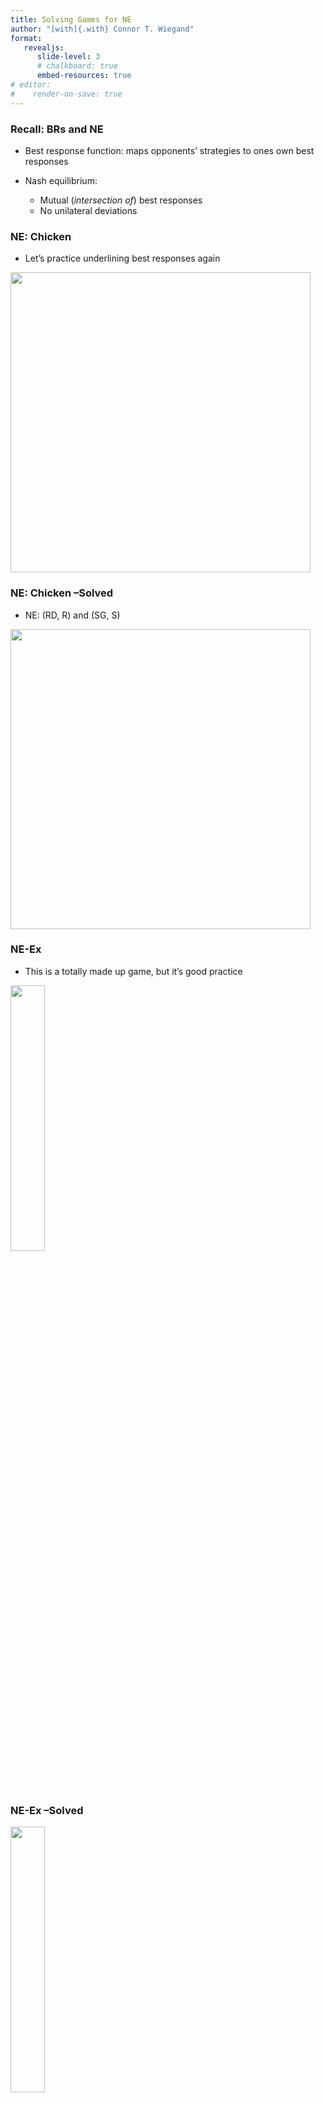 ```yaml
---
title: Solving Games for NE
author: "[with]{.with} Connor T. Wiegand"
format: 
   revealjs:
      slide-level: 3
      # chalkboard: true
      embed-resources: true
# editor:
#    render-on-save: true
---
```


### Recall: BRs and NE

- Best response function: maps opponents' strategies to ones own best responses

- Nash equilibrium: 
   - Mutual (_intersection of_) best responses
   - No unilateral deviations


### NE: Chicken

- Let's practice underlining best responses again


![](imgs/chicken.png){.absolute top=10% right=5% width=480}

### NE: Chicken --Solved

- NE: (RD, R) and (SG, S)

![](imgs/chicken__solved.png){.absolute top=10% right=5% width=480}


### NE-Ex

- This is a totally made up game, but it's good practice

![](imgs/ne-ex-3.png){.absolute top=10% right=5% width=33%}


### NE-Ex --Solved

![](imgs/ne-ex-3__solved.png){.absolute top=10% right=5% width=33%}


### Matching Pennies

- Sean
   - $BR_S(H)=H$
   - $BR_S(T)=T$
- Bean
   - $BR_B(H)=T$
   - $BR_B(T)=H$

![](imgs/matching-pennies.png){.absolute top=10% right=5% width=33%}

### Matching Pennies --Solved?

- So...there's no NE?
   - How do we make a good prediction?

![](imgs/matching-pennies__solved.png){.absolute top=10% right=5% width=33%}

### Probabilistic Play

- What if players did not play every game the same way?
   - Think of Rock, Paper, Scissors

- Abstracting away from _how_ our opponent may make a randomized^[or _stochastic_] decision, let's simply model their "random" strategy according to the probability that they select each of their moves

- E.g. $(p_{H})\cdot H + (p_{T})\cdot T$
   - That is, $p_{H}\equiv$ the probability that Sean plays Heads
   - Likewise, $p_{T}\equiv$ the probability that Sean plays Tails

### Mixed Strategies

- Such a strategy is called a [Mixed Strategy]{.ulb .hi}

- Contrast to _pure_ strategies -- what we have been discussing thus far
   - $s_{i}\in S_i$ denotes a pure strategy in a player's space of pure strategies
   - $\sigma_{i}(\cdot)\in \Sigma_{i}$ denotes a mixed strategy in a player's space of mixed strategies

- With mixed strategies, we now want to make explicit that we are thinking about players [expected]{.uli} payoffs

### Sean's Expected Payoffs

- Sean's strategy: let's call it $\sigma_S$: 
   $$\sigma_S=p_{H}H + p_{T}T$$

- What is $E[u_S(\sigma_S, H)]$? $E[u_S(\sigma_S, H)]$?
   - $E[u_S(\sigma_S, H)]= p_{H} \cdot u_S(H,H) + p_T \cdot u_S(T,H) = p_H - p_T$
   - $E[u_S(\sigma_S, T)]= p_{H} \cdot u_S(H,T) + p_T \cdot u_S(T,T) = p_T - p_H$

- This generates two new questions for us
   - What are probabilities are reasonable to play?
   - Why would someone play such a strategy?


### The importance of mixed strategies

- What Nash did for his dissertation 

- [**Theorem**]{.alert}: _Every "reasonable" game has a Nash Equilibria_
   - Remarks
      - I want you to assume that every game I show you in this class is "reasonable"
      - In particular, I'm never looking for the answer "this game does not have any NE"
      - Maybe none _of a certain flavor_ or _class_, but not "none"
   - "Reasonable"
      - Every game with a finite strategy space
      - If infinite strategies $\implies$ need compact strategy space^[basically...bounded + no holes]

### When will someone play a mixed strategy?

- Let's take for granted that Sean might be playing a mixed strategy

- Given this, Bean is thinking about playing a mixed strategy as well. When does it make sense to do so?
   - Let's compare $E[u_B(\sigma_S, H)]$ vs. $[u_B(\sigma_S, T)]$

1. Suppose $E[u_B(\sigma_S, H)] > E[u_B(\sigma_S, T)]$
   - What does this say in words?
   - "Bean gets a higher e.p.^[expected payoff] from playing H than T"
   - So: does Bean have any reason to play $T$?
      - No! That would be adding probability to a worse outcome
      - Bean should just play $H$

### When will someone play a mixed strategy? (cont.)

1. Suppose $E[u_B(\sigma_S, H)] > E[u_B(\sigma_S, T)]$
   - "Bean gets a higher e.p. from playing H than T"
   - So Bean should just play $H$

2. Instead suppose $E[u_B(\sigma_S, H)] < E[u_B(\sigma_S, T)]$
   - "Bean gets a higher e.p. from playing T than H"
   - Does Bean have any reason to play $H$?
      - No! Bean should just play $T$

- Should you ever play a mixed strategy that includes quitting?
   - Not if you want to win
   - "Juking out your opponent" doesn't work if it's too dumb

### When will someone play a mixed strategy? (cont.)

1. Suppose $E[u_B(\sigma_S, H)] > E[u_B(\sigma_S, T)]$
   - Bean should just play $H$
2. Suppose $E[u_B(\sigma_S, H)] < E[u_B(\sigma_S, T)]$
   - Bean should just play $T$
3. What if $E[u_B(\sigma_S, H)] = E[u_B(\sigma_S, T)]$?
   - What does this say in words?
   - "Bean is _indifferent_ between playing $H$ and $T$"

- If Bean gets equal (expected) payoffs from playing either pure strategy, then (and only then) will they have reason to play a mixed strategy

- This holds true in general:
   - An agent will only play a mixed strategy when they are indifferent between a subset of their pure strategies, _holding fixed what the other player is doing_
   - ...and, assuming these strategies are the best pure strategies they can play, in response to the opponent's strategy
      - Ex. scream $\sim$ cry, but **try** is better than both


### How do we find MSNE?

- It's complicated...we'll return to this later

- For now, I primarily want you to know when/why players mix and Nash's existence theorem


### Never Best Responses

- [Def]{.def} [[Version 1.0]{.alert}]: A (pure) strategy $\tilde{s}\in S_{i}$ is said to be [Never a Best Response]{.hii} provided that $\tilde{s}\notin BR_{i}(s_{-i})$ for [any]{.ul} $s_{-i}\in S_{-i}$

- How is this related to strict/weak domination?

### NBR Example

![](imgs/nbr-ex.png){.absolute top=10% right=5% width=33%}

- $H \succ_{SD} C$ for $P_A$
   - and $C$ is NBR

- Hit is not dominated by anything for $P_A$
   - but Hit is still NBR

### Never Best Responses

:::{.nonincremental}
- [Def]{.def} [[Version 1.0]{.alert}]: A (pure) strategy $\tilde{s}\in S_{i}$ is said to be [Never a Best Response]{.hii} provided that $\tilde{s}\notin BR_{i}(s_{-i})$ for [any]{.ul} $s_{-i}\in S_{-i}$

- How is this related to strict/weak domination?
:::

- [**Fact:**]{.alert} a strictly dominated strategy is never a best response
   - Why?

- Do we want to eliminate NBRs _a la_ IDSDS? 
   - No, at least not using this definition
   - We will return to this later, when we resume mixed strategies


